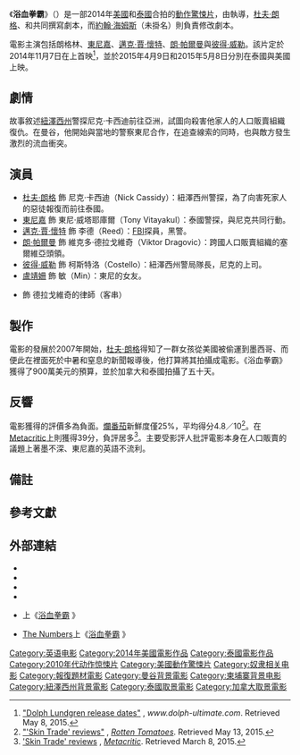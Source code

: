 {{noteTA
|G1=Movie
|G2=Show
|T=zh-hk:轟天搶救; zh-cn:人皮交易; zh-tw:浴血拳霸;
|1=zh-hk:轟天搶救; zh-cn:人皮交易; zh-tw:浴血拳霸;
}}
{{Infobox film
| name           = 浴血拳霸
| original_name  = {{lang|en|''Skin Trade''}}
| image          = Skin Trade Poster.jpg
| caption        = 電影海報
| director       = {{le|呂翼謀|Ekachai Uekrongtham}}{{notetag|或稱作「亞格差·烏干騰」。}}
| producer       = {{plainlist|
* Craig Baumgarten
* [[杜夫·朗格|杜夫·朗格]]
* Mike Selby
}}
| writer         = {{plainlist|
* 杜夫·朗格
* {{le|蓋布瑞·道瑞克|Gabriel Dowrick}}
* {{le|史蒂芬·艾爾德|Steven Elder}}
}}
| starring       = {{plainlist|
* 杜夫·朗格
* [[東尼嘉|東尼嘉]]
* [[邁克·賈·懷特|邁克·賈·懷特]]
* [[朗·帕爾曼|朗·帕爾曼]]
* [[彼得·威勒|彼得·威勒]]
}}
| music          = {{le|雅各·葛羅斯|Jacob Groth}}
| cinematography = Ben Nott
| editing        = Victor Du Bois
| studio         = BMP Productions<br>SC Films Thailand<br>Thor Pictures
| distributor    = Hyde Park International<br>{{le|Magnolia Pictures|Magnet Releasing}}<br>SC Films Thailand
| released       = {{Film date|mf=yes|2014|11|07|{{le|美國電影市集|American Film Market|AFM}}首映|2015|04|23|[[隨選視訊|VOD]]、泰國|2015|05|08|美國}}
| runtime        = 95分鐘
| country        = 泰國<br>美國
| language       = 英語<br>泰語<br>塞爾維亞語
| budget         = 900萬美元
| gross          = 38萬4000美元
| preceded_by    = 
| followed_by    = 
| cn_name        = 人皮交易
| hk_name        = 轟天搶救
| tw_name        = 浴血拳霸{{notetag|臺灣未上映，DVD譯名為「浴血拳霸」，在此前暫稱作「人皮交易」。}}
}}
《'''浴血拳霸'''》（{{lang-en|''Skin Trade''}}）是一部2014年[[美國|美國]]和[[泰國|泰國]]合拍的[[動作片|動作]][[驚悚片|驚悚片]]，由{{le|呂翼謀|Ekachai Uekrongtham}}執導，[[杜夫·朗格|杜夫·朗格]]、{{le|蓋布瑞·道瑞克|Gabriel Dowrick}}和{{le|史蒂芬·艾爾德|Steven Elder}}共同撰寫劇本，而[[約翰·海姆斯|約翰·海姆斯]]（未掛名）則負責修改劇本。

電影主演包括朗格林、[[東尼嘉|東尼嘉]]、[[邁克·賈·懷特|邁克·賈·懷特]]、[[朗·帕爾曼|朗·帕爾曼]]與[[彼得·威勒|彼得·威勒]]。該片定於2014年11月7日在{{le|美國電影市集|American Film Market}}上首映<ref name=DolphUltimate>[http://www.dolph-ultimate.com/dolph-in/releases.html "Dolph Lundgren release dates"] {{Wayback|url=http://www.dolph-ultimate.com/dolph-in/releases.html |date=20200201065919 }}, ''www.dolph-ultimate.com''. Retrieved May 8, 2015.</ref>，並於2015年4月9日和2015年5月8日分別在泰國與美國上映。

== 劇情 ==
故事敘述[[紐澤西州|紐澤西州]]警探尼克·卡西迪前往亞洲，試圖向殺害他家人的人口販賣組織復仇。在曼谷，他開始與當地的警察東尼合作，在追查線索的同時，也與敵方發生激烈的流血衝突。

== 演員 ==
* [[杜夫·朗格|杜夫·朗格]] 飾 尼克·卡西迪（Nick Cassidy）：紐澤西州警探，為了向害死家人的惡徒報復而前往泰國。
* [[東尼嘉|東尼嘉]] 飾 東尼·威塔耶庫爾（Tony Vitayakul）：泰國警探，與尼克共同行動。
* [[邁克·賈·懷特|邁克·賈·懷特]] 飾 李德（Reed）：[[联邦调查局|FBI]]探員，黑警。
* [[朗·帕爾曼|朗·帕爾曼]] 飾 維克多·德拉戈維奇（Viktor Dragovic）：跨國人口販賣組織的塞爾維亞頭領。
* [[彼得·威勒|彼得·威勒]] 飾 柯斯特洛（Costello）：紐澤西州警局隊長，尼克的上司。
* [[盧靖姍|盧靖姍]] 飾 敏（Min）：東尼的女友。
* {{le|史蒂芬·艾爾德|Steven Elder}} 飾 德拉戈維奇的律師（客串）

== 製作 ==
電影的發展於2007年開始，[[杜夫·朗格|杜夫·朗格]]得知了一群女孩從美國被偷運到墨西哥、而便此在裡面死於中暑和窒息的新聞報導後，他打算將其拍攝成電影。《浴血拳霸》獲得了900萬美元的預算，並於加拿大和泰國拍攝了五十天。

== 反響 ==
電影獲得的評價多為負面。[[爛番茄|爛番茄]]新鮮度僅25%，平均得分4.8／10<ref name="'Skin Trade' reviews">[http://www.rottentomatoes.com/m/skin_trade/ "'Skin Trade' reviews"] {{Wayback|url=http://www.rottentomatoes.com/m/skin_trade/ |date=20210128115041 }}, ''[[Rotten_Tomatoes|Rotten Tomatoes]]''. Retrieved May 13, 2015.</ref>。在[[Metacritic|Metacritic]]上則獲得39分，負評居多<ref name=MetacriticSkinTrade>[http://www.metacritic.com/movie/skin-trade 'Skin Trade' reviews] {{Wayback|url=http://www.metacritic.com/movie/skin-trade |date=20170421032921 }}, ''[[Metacritic|Metacritic]]''. Retrieved March 8, 2015.</ref>。主要受影評人批評電影本身在人口販賣的議題上著墨不深、東尼嘉的英語不流利。

== 備註 ==
<div class="references-small">
{{notefoot}}
</div>

== 參考文獻 ==
{{reflist|30em}}

== 外部連結 ==
* {{mojo title|skintrade}}
* {{IMDb title|1641841}}
* {{rotten-tomatoes|skin_trade}}
* {{metacritic film|skin-trade}}
* {{le|Magnolia Pictures}}上《[http://www.magpictures.com/profile.aspx?id=c4d1fd1d-1e3d-4594-acd5-41a00ab4c3a7 浴血拳霸] {{Wayback|url=http://www.magpictures.com/profile.aspx?id=c4d1fd1d-1e3d-4594-acd5-41a00ab4c3a7 |date=20200210003333 }}》
* [[The_Numbers_(網站)|The Numbers]]上《[http://www.the-numbers.com/movie/Skin-Trade#tab=summary 浴血拳霸] {{Wayback|url=http://www.the-numbers.com/movie/Skin-Trade#tab=summary |date=20210207010036 }}》

{{DEFAULTSORT:Skin Trade (film)}}
[[Category:英语电影|Category:英语电影]]
[[Category:2014年美國電影作品|Category:2014年美國電影作品]]
[[Category:泰國電影作品|Category:泰國電影作品]]
[[Category:2010年代动作惊悚片|Category:2010年代动作惊悚片]]
[[Category:美國動作驚悚片|Category:美國動作驚悚片]]
[[Category:奴隶相关电影|Category:奴隶相关电影]]
[[Category:報復題材電影|Category:報復題材電影]]
[[Category:曼谷背景電影|Category:曼谷背景電影]]
[[Category:柬埔寨背景电影|Category:柬埔寨背景电影]]
[[Category:紐澤西州背景電影|Category:紐澤西州背景電影]]
[[Category:泰國取景電影|Category:泰國取景電影]]
[[Category:加拿大取景電影|Category:加拿大取景電影]]